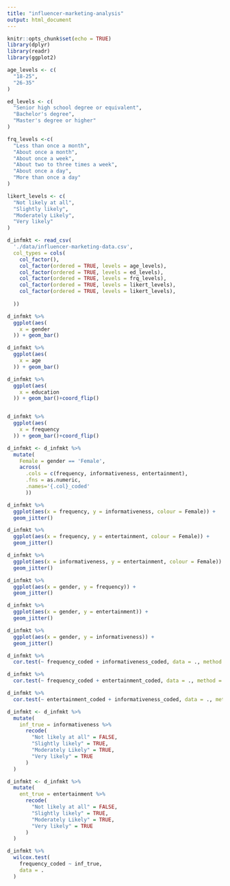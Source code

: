 ```yaml
---
title: "influencer-marketing-analysis"
output: html_document
---
```


```r
knitr::opts_chunk$set(echo = TRUE)
library(dplyr)
library(readr)
library(ggplot2)

age_levels <- c(
  "18-25", 
  "26-35"
)

ed_levels <- c(
  "Senior high school degree or equivalent",
  "Bachelor's degree",                     
  "Master's degree or higher"              
)

frq_levels <-c(
  "Less than once a month",
  "About once a month",
  "About once a week",
  "About two to three times a week",
  "About once a day",
  "More than once a day" 
)

likert_levels <- c(
  "Not likely at all",
  "Slightly likely",   
  "Moderately Likely",
  "Very likely"       
)

d_infmkt <- read_csv(
  './data/influencer-marketing-data.csv',
  col_types = cols(
    col_factor(),
    col_factor(ordered = TRUE, levels = age_levels),
    col_factor(ordered = TRUE, levels = ed_levels),
    col_factor(ordered = TRUE, levels = frq_levels),
    col_factor(ordered = TRUE, levels = likert_levels),
    col_factor(ordered = TRUE, levels = likert_levels),
    
  ))
```


```r

d_infmkt %>%
  ggplot(aes(
    x = gender
  )) + geom_bar()

d_infmkt %>%
  ggplot(aes(
    x = age
  )) + geom_bar()

d_infmkt %>%
  ggplot(aes(
    x = education
  )) + geom_bar()+coord_flip()


d_infmkt %>%
  ggplot(aes(
    x = frequency
  )) + geom_bar()+coord_flip()

```

```r
d_infmkt <- d_infmkt %>%
  mutate(    
    Female = gender == 'Female',
    across(
      .cols = c(frequency, informativeness, entertainment),
      .fns = as.numeric,
      .names='{.col}_coded'
      ))

```

```r
d_infmkt %>%
  ggplot(aes(x = frequency, y = informativeness, colour = Female)) +
  geom_jitter()

d_infmkt %>%
  ggplot(aes(x = frequency, y = entertainment, colour = Female)) +
  geom_jitter()

d_infmkt %>%
  ggplot(aes(x = informativeness, y = entertainment, colour = Female)) +
  geom_jitter()

```

```r

d_infmkt %>%
  ggplot(aes(x = gender, y = frequency)) +
  geom_jitter()

d_infmkt %>%
  ggplot(aes(x = gender, y = entertainment)) +
  geom_jitter()

d_infmkt %>%
  ggplot(aes(x = gender, y = informativeness)) +
  geom_jitter()

```

```r
d_infmkt %>%
  cor.test(~ frequency_coded + informativeness_coded, data = ., method = 'spearman', exact = FALSE)

d_infmkt %>%
  cor.test(~ frequency_coded + entertainment_coded, data = ., method = 'spearman', exact = FALSE)

d_infmkt %>%
  cor.test(~ entertainment_coded + informativeness_coded, data = ., method = 'spearman', exact = FALSE)

```

```r

d_infmkt <- d_infmkt %>%
  mutate(
    inf_true = informativeness %>%
      recode(
        "Not likely at all" = FALSE,
        "Slightly likely" = TRUE,
        "Moderately Likely" = TRUE,
        "Very likely" = TRUE 
      )
  )

d_infmkt <- d_infmkt %>%
  mutate(
    ent_true = entertainment %>%
      recode(
        "Not likely at all" = FALSE,
        "Slightly likely" = TRUE,
        "Moderately Likely" = TRUE,
        "Very likely" = TRUE 
      )
  )

d_infmkt %>%
  wilcox.test(
    frequency_coded ~ inf_true,
    data = .
  )


```



